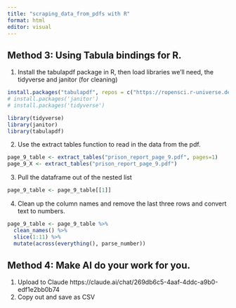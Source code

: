 ```yaml
---
title: "scraping_data_from_pdfs with R"
format: html
editor: visual
---
```




## Method 3: Using Tabula bindings for R.

1.  Install the tabulapdf package in R, then load libraries we'll need, the tidyverse and janitor (for cleaning)

```r
install.packages("tabulapdf", repos = c("https://ropensci.r-universe.dev", "https://cloud.r-project.org"))
# install.packages('janitor')
# install.packages('tidyverse')

library(tidyverse)
library(janitor)
library(tabulapdf)

```

2.  Use the extract tables function to read in the data from the pdf.

```r
page_9_table <- extract_tables("prison_report_page_9.pdf", pages=1)
page_9_X <- extract_tables("prison_report_page_9.pdf")
```

3.  Pull the dataframe out of the nested list

```r

page_9_table <- page_9_table[[1]]


```

4.  Clean up the column names and remove the last three rows and convert text to numbers.

```r

page_9_table <- page_9_table %>%
  clean_names() %>%
  slice(1:11) %>%
  mutate(across(everything(), parse_number))


```

## Method 4: Make AI do your work for you.

1.  Upload to Claude https://claude.ai/chat/269db6c5-4aaf-4ddc-a9b0-edf1e2bb0b74
2.  Copy out and save as CSV
